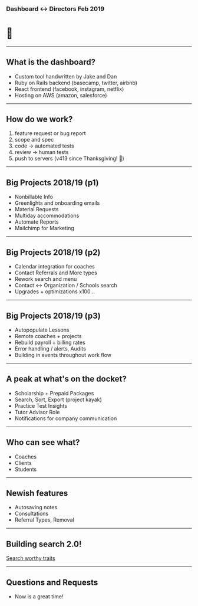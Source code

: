 ### Dashboard <-> Directors Feb 2019

# 🎊

---

## What is the dashboard?

- Custom tool handwritten by Jake and Dan
- Ruby on Rails backend (basecamp, twitter, airbnb)
- React frontend (facebook, instagram, netflix)
- Hosting on AWS (amazon, salesforce)

---

## How do we work?

1. feature request or bug report
1. scope and spec
1. code -> automated tests
1. review -> human tests
1. push to servers (v413 since Thanksgiving! 🦃)

---

## Big Projects 2018/19 (p1)

- Nonbillable Info
- Greenlights and onboarding emails
- Material Requests
- Multiday accommodations
- Automate Reports
- Mailchimp for Marketing

---

## Big Projects 2018/19 (p2)

- Calendar integration for coaches
- Contact Referrals and More types
- Rework search and menu
- Contact <-> Organization / Schools search
- Upgrades + optimizations x100...

---

## Big Projects 2018/19 (p3)

- Autopopulate Lessons
- Remote coaches + projects
- Rebuild payroll + billing rates
- Error handling / alerts, Audits
- Building in events throughout work flow

---

## A peak at what's on the docket?

- Scholarship + Prepaid Packages
- Search, Sort, Export (project kayak)
- Practice Test Insights
- Tutor Advisor Role
- Notifications for company communication

---

## Who can see what?

- Coaches
- Clients
- Students

---

## Newish features

- Autosaving notes
- Consultations
- Referral Types, Removal

---

## Building search 2.0!

[Search worthy traits](https://docs.google.com/spreadsheets/d/1E5SRZVtJCJGUYKG2dqEZTTeiRfaknwIegXYdoX0M0YE/edit#gid=1655663143)

---

## Questions and Requests

- Now is a great time!
